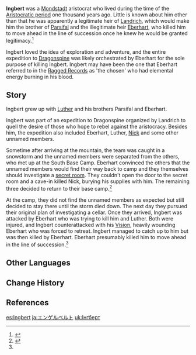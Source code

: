 {{Character Infobox
|type             = Mentioned
|deceased         = Past
|name             = Ingbert
|affiliation      = Mondstadt Aristocracy
|region           = Mondstadt

|father           = Landrich
|sibling          = Eberhart
|siblingNote      = half-brother
|sibling2         = Parsifal
|siblingNote2     = half-brother
}}
'''Ingbert''' was a [[Mondstadt]] aristocrat who lived during the time of the [[Timeline#The Aristocratic Period|Aristocratic period]] one thousand years ago. Little is known about him other than that he was apparently a legitimate heir of [[Landrich]], which would make him the brother of [[Parsifal]] and the illegitimate heir [[Eberhart]], who killed him to move ahead in the line of succession once he knew he would be granted legitimacy.<ref name="AIJ3">{{Ref/Book|Ancient Investigation Journal: Part III}}</ref>

Ingbert loved the idea of exploration and adventure, and the entire expedition to [[Dragonspine]] was likely orchestrated by Eberhart for the sole purpose of killing Ingbert. Ingbert may have been the one that Eberhart referred to in the [[Ragged Records]] as 'the chosen' who had elemental energy burning in his blood.

==Story==
Ingbert grew up with [[Luther]] and his brothers Parsifal and Eberhart.

Ingbert was part of an expedition to Dragonspine organized by Landrich to quell the desire of those who hope to rebel against the aristocracy. Besides him, the expedition also included Eberhart, Luther, [[Nick]] and some other unnamed members.

Sometime after arriving at the mountain, the team was caught in a snowstorm and the unnamed members were separated from the others, who met up at the South Base Camp. Eberhart convinced the others that the unnamed members would find their way back to camp and they themselves should investigate a [[Secret Room|secret room]]. They couldn't open the door to the secret room and a cave-in killed Nick, burying his supplies with him. The remaining three decided to return to their base camp.<ref>{{Ref/Book|Ancient Investigation Journal: Part II}}</ref>

At the camp, they did not find the unnamed members as expected but still decided to stay there until the storm died down. The next day they pursued their original plan of investigating a cellar. Once they arrived, Ingbert was attacked by Eberhart who was trying to kill him and Luther. Both were injured, and Ingbert counterattacked with his [[Vision]], heavily wounding Eberhart who was forced to retreat. Ingbert managed to catch up to him but was then killed by Eberhart. Eberhart presumably killed him to move ahead in the line of succession.<ref name="AIJ3" />

==Other Languages==
{{Other Languages|default_hidden=1
|en      = Ingbert
|zhs     = 英戈伯特
|zhs_rm  = Yīnggēbótè
|zht     = 英戈伯特
|zht_rm  = Yīnggēbótè
|ja      = エンゲルベルト
|ja_rm   = Engeruberuto
|ko      = 잉베르트
|es      = Ingbert
|fr      = Ingbert<ref name=AIJI>{{Ref/Book|Ancient Investigation Journal: Part I}}</ref> / Ingobert<ref name=ragged>{{Ref/HEO|Ragged Records}}</ref>
|ru      = Ингберт
|th      = Ingbert
|vi      = Ingbert
|de      = Ingbert
|id      = Ingbert
|pt      = Ingbert
|tr      = Ingbert
|it      = Ingbert
}}

==Change History==
{{Change History|introduced=1.2}}

==References==
{{Reflist}}

[[es:Ingbert]]
[[ja:エンゲルベルト]]
[[uk:Інґберт]]